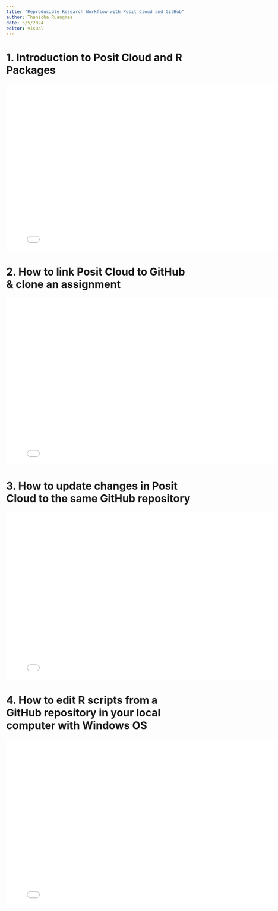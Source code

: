 ```yaml
---
title: "Reproducible Research Workflow with Posit Cloud and GitHub"
author: Thanicha Ruangmas
date: 5/5/2024
editor: visual
---
```


# 1. Introduction to Posit Cloud and R Packages

```{=html}
<p align="left">
<embed src="tutorials/posit-intro-and-packages.pdf" width="800px" height="450px" /></p>
```
# 2. How to link Posit Cloud to GitHub & clone an assignment

```{=html}
<p align="left">
<embed src="tutorials/link-and-clone.pdf" width="800px" height="450px" /></p>
```
# 3. How to update changes in Posit Cloud to the same GitHub repository

```{=html}
<p align="left">
<embed src="tutorials/commit-and-push.pdf" width="800px" height="450px" /></p>
```
# 4. How to edit R scripts from a GitHub repository in your local computer with Windows OS

```{=html}
<p align="left">
<embed src="tutorials/local-rstudio-and-github.pdf" width="800px" height="450px" /></p>
```
